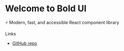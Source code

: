 
<Meta title="Components/Introduction" />

<style>
  {`
    .subheading {
      --mediumdark: '#999999';
      font-weight: 700;
      font-size: 13px;
      color: #999;
      letter-spacing: 6px;
      line-height: 24px;
      text-transform: uppercase;
      margin-bottom: 12px;
      margin-top: 40px;
    }
    .link:hover {
      opacity: 0.7;
    }
  `}
</style>

# Welcome to Bold UI

⚡ Modern, fast, and accessible React component library

<div className="subheading">Links</div>

<div>
  <ul>
    <li>
      <a
        className="link"
        href="https://github.com/PawanKolhe/bold-ui"
        target="_blank"
      >
        GitHub repo
      </a>
    </li>
  </ul>
</div>
